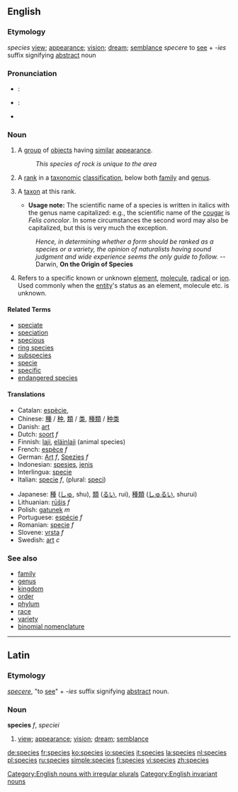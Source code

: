 {{wikipedia}}
==English==
===Etymology===
{{L.}} ''species'' [[view]]; [[appearance]]; [[vision]]; [[dream]]; [[semblance]] ''specere'' to [[see]] + ''-ies'' suffix signifying [[abstract]] noun

===Pronunciation===
*{{italbrac|[[RP]]}}: {{IPA|/ˈspiːʃiːz/}}
*{{italbrac|US}}: {{IPA|/ˈspiːsiːz/ or /ˈspiːʃiːz/}}
*{{audio|en-us-species.ogg|Audio (US)}}

===Noun===

{{en-noun|species}}

# A [[group]] of [[objects]] having [[similar]] [[appearance]].
#: ''This species of rock is unique to the area''
# {{taxonomy}} A [[rank]] in a [[taxonomic]] [[classification]], below both [[family]] and [[genus]].
# {{taxonomy}} A [[taxon]] at this rank.
#*'''Usage note:''' The scientific name of a species is written in italics with the genus name capitalized: e.g., the scientific name of the [[cougar]] is ''Felis concolor''. In some circumstances the second word may also be capitalized, but this is very much the exception.
#: ''Hence, in determining whether a form should be ranked as a species or a variety, the opinion of naturalists having sound judgment and wide experience seems the only guide to follow.'' -- Darwin, '''On the Origin of Species'''
# {{chemistry}} Refers to a specific known or unknown [[element]], [[molecule]], [[radical]] or [[ion]].  Used commonly when the [[entity]]'s status as an element, molecule etc. is unknown.

====Related Terms====
*[[speciate]]
*[[speciation]]
*[[specious]]
*[[ring species]]
*[[subspecies]]
*[[specie]]
*[[specific]]
*[[endangered species]]

====Translations====
{{top}}
*Catalan: [[espècie]], {{f}}
*Chinese: [[種]] / [[种]], [[類]] / [[类]], [[種類]] / [[种类]]
*Danish: [[art]] {{c}}
*Dutch: [[soort]] ''f''
*Finnish: [[laji]], [[eläinlaji]] (animal species)
*French: [[espèce]] ''f''
*German: [[Art]] ''f'', [[Spezies]] ''f''
*Indonesian: [[spesies]], [[jenis]]
*Interlingua: [[specie]]
*Italian: [[specie]] ''f'', (plural: [[speci]])
{{mid}}
*Japanese: [[種]] ([[しゅ]], shu), [[類]] ([[るい]], rui), [[種類]] ([[しゅるい]], shurui)
*Lithuanian: [[rūšis]] ''f''
*Polish: [[gatunek]] ''m''
*Portuguese: [[espécie]] ''f''
*Romanian: [[specie]] ''f''
*Slovene: [[vrsta]] ''f''
*Swedish: [[art]] ''c''
{{bottom}}

===See also===
*[[family]]
*[[genus]]
*[[kingdom]]
*[[order]]
*[[phylum]]
*[[race]]
*[[variety]]
*[[binomial nomenclature]]

----
==Latin==
===Etymology===
''[[specere]]'', "to [[see]]" + ''-ies'' suffix signifying [[abstract]] noun.
===Noun===
'''species''' ''f'', ''speciei''
#[[view]]; [[appearance]]; [[vision]]; [[dream]]; [[semblance]]

[[Category:English nouns with irregular plurals]]
[[Category:English invariant nouns]]

[[de:species]]
[[fr:species]]
[[ko:species]]
[[io:species]]
[[it:species]]
[[la:species]]
[[nl:species]]
[[pl:species]]
[[ru:species]]
[[simple:species]]
[[fi:species]]
[[vi:species]]
[[zh:species]]
